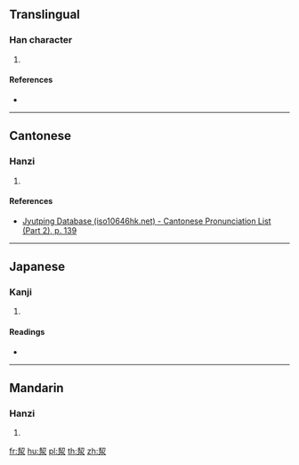 {{character info/new}}
==Translingual==

===Han character===
{{Han char|rn=85|rad=水|as=06|sn=9|four=57232|canj=QHE,XQHE|ids=⿱㓞水}}

# {{defn|Han|sort=水06}}

====References====
* {{Han ref|kx=0622.040|dkj=17409|hdz=31601.020|uh=6D2F|ud=27951|bh=D25E|bd=53854}}

----

==Cantonese==

===Hanzi===
{{yue-hanzi|jyut=[[kit3]]|y=kit3}}

# {{defn|lang=yue|sort=水06}}

====References====
*[http://www.iso10646hk.net/jp/document/download.jsp Jyutping Database (iso10646hk.net) - Cantonese Pronunciation List (Part 2), p. 139]

----

==Japanese==

===Kanji===
{{ja-kanji|grade=|rs=水06}}

# {{defn|lang=ja|sort=水06}}

====Readings====
* {{ja-readings|on=[[けつ]] (ketsu)|kun=[[いさぎよおい]] (isagiyooi)}}

----

==Mandarin==

===Hanzi===
{{cmn-hanzi|pin=[[qiè]] ([[qie4]]), [[jié]] ([[jie2]])|wg=ch'ieh<sup>4</sup>, chieh<sup>2</sup>}}

# {{defn|lang=cmn|sort=水06}}

[[fr:洯]]
[[hu:洯]]
[[pl:洯]]
[[th:洯]]
[[zh:洯]]